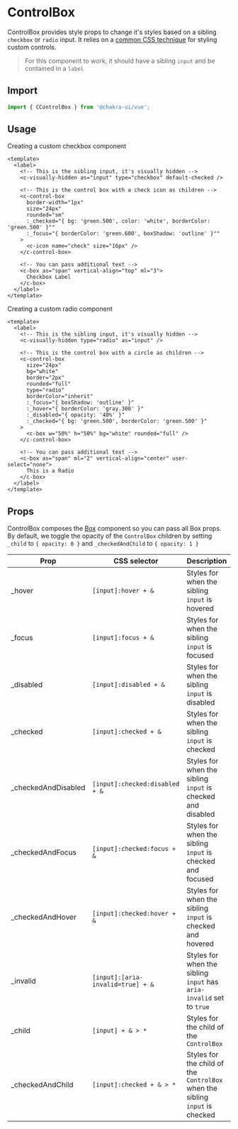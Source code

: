 
<SEO
  title="ControlBox"
  description="ControlBox provides style props to change it's styles based on a sibling checkbox or radio inputs. It relies on a common CSS technique for styling custom controls."
/>

# ControlBox

ControlBox provides style props to change it's styles based on a sibling
`checkbox` or `radio` input. It relies on a
[common CSS technique](https://dev.to/lkopacz/create-custom-keyboard-accessible-checkboxes-2036)
for styling custom controls.

> For this component to work, it should have a sibling `input` and be contained
> in a `label`

<carbon-ad />

## Import

```js
import { CControlBox } from '@chakra-ui/vue';
```


## Usage

Creating a custom checkbox component

```vue live=true
<template>
  <label>
    <!-- This is the sibling input, it's visually hidden -->
    <c-visually-hidden as="input" type="checkbox" default-checked />

    <!-- This is the control box with a check icon as children -->
    <c-control-box
      border-width="1px"
      size="24px"
      rounded="sm"
      :_checked="{ bg: 'green.500', color: 'white', borderColor: 'green.500' }""
      :_focus="{ borderColor: 'green.600', boxShadow: 'outline' }""
    >
      <c-icon name="check" size="16px" />
    </c-control-box>

    <!-- You can pass additional text -->
    <c-box as="span" vertical-align="top" ml="3">
      Checkbox Label
    </c-box>
  </label>
</template>
```

Creating a custom radio component

```vue live=true
<template>
  <label>
    <!-- This is the sibling input, it's visually hidden -->
    <c-visually-hidden type="radio" as="input" />

    <!-- This is the control box with a circle as children -->
    <c-control-box
      size="24px"
      bg="white"
      border="2px"
      rounded="full"
      type="radio"
      borderColor="inherit"
      :_focus="{ boxShadow: 'outline' }"
      :_hover="{ borderColor: 'gray.300' }"
      :_disabled="{ opacity: '40%' }"
      :_checked="{ bg: 'green.500', borderColor: 'green.500' }"
    >
      <c-box w="50%" h="50%" bg="white" rounded="full" />
    </c-control-box>

    <!-- You can pass additional text -->
    <c-box as="span" ml="2" vertical-align="center" user-select="none">
      This is a Radio
    </c-box>
  </label>
</template>
```


## Props

ControlBox composes the [Box](/box) component so you can pass all Box props. By
default, we toggle the opacity of the `ControlBox` children by setting `_child`
to `{ opacity: 0 }` and `_checkedAndChild` to `{ opacity: 1 }`

| Prop                 | CSS selector                      | Description                                                                  |
| -------------------- | --------------------------------- | ---------------------------------------------------------------------------- |
| \_hover              | `[input]:hover + &`               | Styles for when the sibling `input` is hovered                               |
| \_focus              | `[input]:focus + &`               | Styles for when the sibling `input` is focused                               |
| \_disabled           | `[input]:disabled + &`            | Styles for when the sibling `input` is disabled                              |
| \_checked            | `[input]:checked + &`             | Styles for when the sibling `input` is checked                               |
| \_checkedAndDisabled | `[input]:checked:disabled + &`    | Styles for when the sibling `input` is checked and disabled                  |
| \_checkedAndFocus    | `[input]:checked:focus + &`       | Styles for when the sibling `input` is checked and focused                   |
| \_checkedAndHover    | `[input]:checked:hover + &`       | Styles for when the sibling `input` is checked and hovered                   |
| \_invalid            | `[input]:[aria-invalid=true] + &` | Styles for when the sibling `input` has `aria-invalid` set to `true`         |
| \_child              | `[input] + & > *`                 | Styles for the child of the `ControlBox`                                     |
| \_checkedAndChild    | `[input]:checked + & > *`         | Styles for the child of the `ControlBox` when the sibling `input` is checked |
